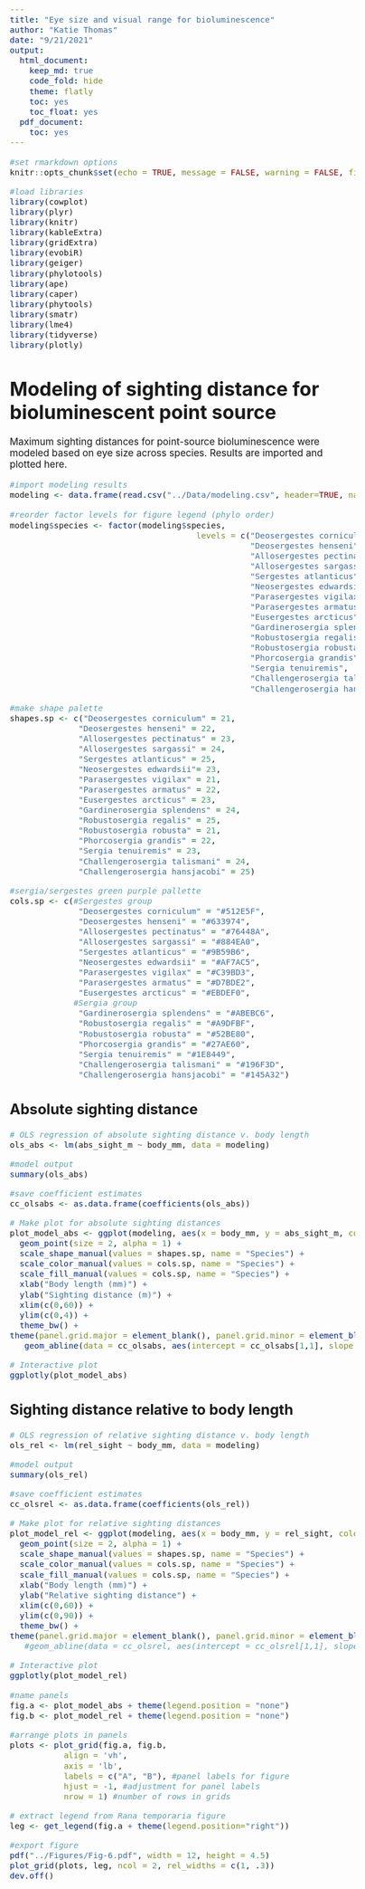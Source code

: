 ```yaml
---
title: "Eye size and visual range for bioluminescence"
author: "Katie Thomas"
date: "9/21/2021"
output:
  html_document:
    keep_md: true
    code_fold: hide
    theme: flatly
    toc: yes
    toc_float: yes
  pdf_document:
    toc: yes
---
```


<style type="text/css">

body{ /* Normal  */
      font-size: 17px;
  }
  
</style>


```r

#set rmarkdown options
knitr::opts_chunk$set(echo = TRUE, message = FALSE, warning = FALSE, fig.height = 5, fig.width = 8, attr.output='style="max-height: 300px;"') 

#load libraries
library(cowplot)
library(plyr)
library(knitr)
library(kableExtra)
library(gridExtra)
library(evobiR)
library(geiger)
library(phylotools)
library(ape)
library(caper)
library(phytools)
library(smatr)
library(lme4)
library(tidyverse)
library(plotly)
```

# Modeling of sighting distance for bioluminescent point source

Maximum sighting distances for point-source bioluminescence were modeled based on eye size across species. Results are imported and plotted here. 

```r
#import modeling results
modeling <- data.frame(read.csv("../Data/modeling.csv", header=TRUE, na.strings=c("", "NA", " ", stringsAsFactors = FALSE)))
```

```r

#reorder factor levels for figure legend (phylo order)
modeling$species <- factor(modeling$species, 
                                      levels = c("Deosergestes corniculum",
                                                 "Deosergestes henseni",
                                                 "Allosergestes pectinatus",
                                                 "Allosergestes sargassi",
                                                 "Sergestes atlanticus",
                                                 "Neosergestes edwardsii",
                                                 "Parasergestes vigilax",
                                                 "Parasergestes armatus",
                                                 "Eusergestes arcticus",
                                                 "Gardinerosergia splendens",
                                                 "Robustosergia regalis",
                                                 "Robustosergia robusta",
                                                 "Phorcosergia grandis",
                                                 "Sergia tenuiremis",
                                                 "Challengerosergia talismani",
                                                 "Challengerosergia hansjacobi"))

#make shape palette
shapes.sp <- c("Deosergestes corniculum" = 21,
              "Deosergestes henseni" = 22, 
              "Allosergestes pectinatus" = 23, 
              "Allosergestes sargassi" = 24,
              "Sergestes atlanticus" = 25, 
              "Neosergestes edwardsii"= 23,
              "Parasergestes vigilax" = 21, 
              "Parasergestes armatus" = 22,
              "Eusergestes arcticus" = 23, 
              "Gardinerosergia splendens" = 24, 
              "Robustosergia regalis" = 25, 
              "Robustosergia robusta" = 21, 
              "Phorcosergia grandis" = 22,
              "Sergia tenuiremis" = 23,
              "Challengerosergia talismani" = 24,
              "Challengerosergia hansjacobi" = 25)

#sergia/sergestes green purple pallette
cols.sp <- c(#Sergestes group
              "Deosergestes corniculum" = "#512E5F",
              "Deosergestes henseni" = "#633974",
              "Allosergestes pectinatus" = "#76448A",
              "Allosergestes sargassi" = "#884EA0",
              "Sergestes atlanticus" = "#9B59B6",
              "Neosergestes edwardsii" = "#AF7AC5",
              "Parasergestes vigilax" = "#C39BD3",
              "Parasergestes armatus" = "#D7BDE2",
              "Eusergestes arcticus" = "#EBDEF0",
             #Sergia group
              "Gardinerosergia splendens" = "#ABEBC6",
              "Robustosergia regalis" = "#A9DFBF",
              "Robustosergia robusta" = "#52BE80",
              "Phorcosergia grandis" = "#27AE60",
              "Sergia tenuiremis" = "#1E8449",
              "Challengerosergia talismani" = "#196F3D",
              "Challengerosergia hansjacobi" = "#145A32")
```

## Absolute sighting distance

```r
# OLS regression of absolute sighting distance v. body length
ols_abs <- lm(abs_sight_m ~ body_mm, data = modeling)

#model output
summary(ols_abs)

#save coefficient estimates
cc_olsabs <- as.data.frame(coefficients(ols_abs))

# Make plot for absolute sighting distances
plot_model_abs <- ggplot(modeling, aes(x = body_mm, y = abs_sight_m, color =  species, shape = species, fill = species)) + 
  geom_point(size = 2, alpha = 1) + 
  scale_shape_manual(values = shapes.sp, name = "Species") + 
  scale_color_manual(values = cols.sp, name = "Species") +
  scale_fill_manual(values = cols.sp, name = "Species") +
  xlab("Body length (mm)") + 
  ylab("Sighting distance (m)") + 
  xlim(c(0,60)) +
  ylim(c(0,4)) +
  theme_bw() +
theme(panel.grid.major = element_blank(), panel.grid.minor = element_blank(), legend.text = element_text(face = "italic")) +
   geom_abline(data = cc_olsabs, aes(intercept = cc_olsabs[1,1], slope = cc_olsabs[2,1]), linetype = "solid")

# Interactive plot
ggplotly(plot_model_abs)

```

## Sighting distance relative to body length

```r
# OLS regression of relative sighting distance v. body length
ols_rel <- lm(rel_sight ~ body_mm, data = modeling)

#model output
summary(ols_rel)

#save coefficient estimates
cc_olsrel <- as.data.frame(coefficients(ols_rel))

# Make plot for relative sighting distances
plot_model_rel <- ggplot(modeling, aes(x = body_mm, y = rel_sight, color =  species, shape = species, fill = species)) + 
  geom_point(size = 2, alpha = 1) + 
  scale_shape_manual(values = shapes.sp, name = "Species") + 
  scale_color_manual(values = cols.sp, name = "Species") +
  scale_fill_manual(values = cols.sp, name = "Species") +
  xlab("Body length (mm)") + 
  ylab("Relative sighting distance") + 
  xlim(c(0,60)) +
  ylim(c(0,90)) +
  theme_bw() +
theme(panel.grid.major = element_blank(), panel.grid.minor = element_blank(), legend.text = element_text(face = "italic")) 
   #geom_abline(data = cc_olsrel, aes(intercept = cc_olsrel[1,1], slope = cc_olsrel[2,1]), linetype = "dashed", color = "gray")

# Interactive plot
ggplotly(plot_model_rel)
```
```r

#name panels
fig.a <- plot_model_abs + theme(legend.position = "none") 
fig.b <- plot_model_rel + theme(legend.position = "none") 

#arrange plots in panels
plots <- plot_grid(fig.a, fig.b,
           align = 'vh', 
           axis = 'lb',
           labels = c("A", "B"), #panel labels for figure
           hjust = -1, #adjustment for panel labels
           nrow = 1) #number of rows in grids

# extract legend from Rana temporaria figure
leg <- get_legend(fig.a + theme(legend.position="right"))

#export figure
pdf("../Figures/Fig-6.pdf", width = 12, height = 4.5)
plot_grid(plots, leg, ncol = 2, rel_widths = c(1, .3))
dev.off()
```

